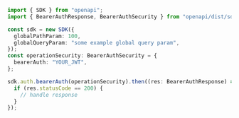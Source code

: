 ```typescript showLineNumbers copy filename="Bearer Auth usage example"
import { SDK } from "openapi";
import { BearerAuthResponse, BearerAuthSecurity } from "openapi/dist/sdk/models/operations";

const sdk = new SDK({
  globalPathParam: 100,
  globalQueryParam: "some example global query param",
});
const operationSecurity: BearerAuthSecurity = {
  bearerAuth: "YOUR_JWT",
};

sdk.auth.bearerAuth(operationSecurity).then((res: BearerAuthResponse) => {
  if (res.statusCode == 200) {
    // handle response
  }
});
```

